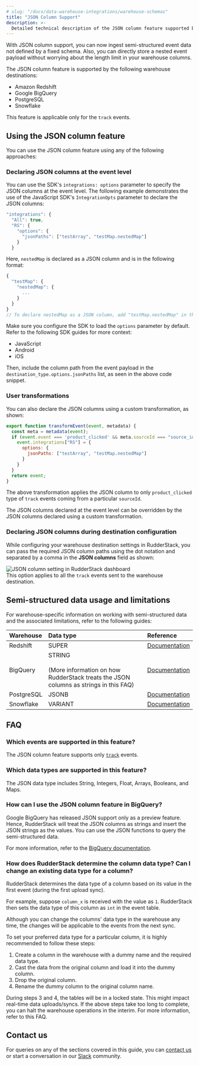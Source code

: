 ```yaml
---
# slug: "/docs/data-warehouse-integrations/warehouse-schemas"
title: "JSON Column Support"
description: >-
  Detailed technical description of the JSON column feature supported by the warehouse destinations.
---
```


With JSON column support, you can now ingest semi-structured event data not defined by a fixed schema. Also, you can directly store a nested event payload without worrying about the length limit in your warehouse columns.

<div class="infoBlock">
The JSON column feature is supported by the following warehouse destinations:
<ul>
  <li><Link to="/data-warehouse-integrations/amazon-redshift/">Amazon Redshift</Link></li>
  <li><Link to="/data-warehouse-integrations/google-bigquery">Google BigQuery</Link></li>
  <li><Link to="/data-warehouse-integrations/postgresql">PostgreSQL</Link></li>
  <li><Link to="/data-warehouse-integrations/snowflake">Snowflake</Link></li>
</ul>
</div>

<div class="warningBlock">
This feature is applicable only for the <Link to="/rudderstack-api/api-specification/rudderstack-spec/track/"><code class="inline-code">track</code></Link> events.
</div>

## Using the JSON column feature

You can use the JSON column feature using any of the following approaches:

### Declaring JSON columns at the event level

You can use the SDK's `integrations: options` parameter to specify the JSON columns at the event level. The following example demonstrates the use of the <Link to="/stream-sources/rudderstack-sdk-integration-guides/rudderstack-javascript-sdk/#integrationopts">JavaScript SDK's</Link> `IntegrationOpts` parameter to declare the JSON columns:

```javascript
"integrations": {
  "All": true,
  "RS": {
    "options": {
      "jsonPaths": ["testArray", "testMap.nestedMap"]
    }
  }
```

Here, `nestedMap` is declared as a JSON column and is in the following format:

```javascript
{
  "testMap": {
    "nestedMap": {
      ...
    }
  }
}
// To declare nestedMap as a JSON column, add "testMap.nestedMap" in the above list.

```
<div class="infoBlock">
Make sure you configure the SDK to load the <code class="inline-code">options</code> parameter by default. Refer to the following SDK guides for more context:
<ul>
  <li><Link to="/stream-sources/rudderstack-sdk-integration-guides/rudderstack-javascript-sdk/#the-options-parameter">JavaScript</Link></li>
  <li><Link to="/stream-sources/rudderstack-sdk-integration-guides/rudderstack-android-sdk/#1-passing-destinations-while-initializing-the-sdk">Android</Link></li>
  <li><Link to="/stream-sources/rudderstack-sdk-integration-guides/rudderstack-ios-sdk/#1-passing-destinations-while-initializing-the-sdk">iOS</Link></li>
</ul>
Then, include the column path from the event payload in the <code class="inline-code">destination_type.options.jsonPaths</code> list, as seen in the above code snippet.
</div>

### User transformations

You can also declare the JSON columns using a custom transformation, as shown:

```javascript
export function transformEvent(event, metadata) {
  const meta = metadata(event);
  if (event.event === 'product_clicked' && meta.sourceId === "source_id" && meta.destinationType === "RS") { // ex: BQ, POSTGRES, SNOWFLAKE 
    event.integrations["RS"] = {
      options: {
        jsonPaths: ["testArray", "testMap.nestedMap"]
      }
    }
  }
  return event;
}
```

The above transformation applies the JSON column to only `product_clicked` type of `track` events coming from a particular `sourceId`.

<div class="infoBlock">
The JSON columns declared at the <Link to="#declaring-json-columns-at-the-event-level">event level</Link> can be overridden by the JSON columns declared using a custom transformation.
</div>

### Declaring JSON columns during destination configuration

While configuring your warehouse destination settings in RudderStack, you can pass the required JSON column paths using the dot notation and separated by a comma in the **JSON columns** field as shown:

<img src="../assets/dw-integrations/json-column-dashboard-setting.png" alt="JSON column setting in RudderStack dashboard" />

<div class="infoBlock">
This option applies to all the <code class="inline-code">track</code> events sent to the warehouse destination.
</div>

## Semi-structured data usage and limitations

For warehouse-specific information on working with semi-structured data and the associated limitations, refer to the following guides:

| Warehouse | Data type | Reference |
| :-----------| :----------| :----------|
| Redshift | SUPER | [Documentation](https://docs.aws.amazon.com/redshift/latest/dg/r_SUPER_type.html) |
| BigQuery | STRING <br /><br />(More information on how RudderStack treats the JSON columns as strings in this <Link to="#how-can-i-use-the-json-column-feature-in-bigquery">FAQ</Link>) | [Documentation](https://cloud.google.com/bigquery/docs/reference/standard-sql/json_functions) |
| PostgreSQL | JSONB | [Documentation](https://www.postgresql.org/docs/current/datatype-json.html) |
| Snowflake | VARIANT | [Documentation](https://docs.snowflake.com/en/sql-reference/data-types-semistructured.html#variant) |

## FAQ

### Which events are supported in this feature?

The JSON column feature supports only [`track`](https://www.rudderstack.com/docs/rudderstack-api/api-specification/rudderstack-spec/track/) events.

### Which data types are supported in this feature?

The JSON data type includes String, Integers, Float, Arrays, Booleans, and Maps.

### How can I use the JSON column feature in BigQuery?

Google BigQuery has released JSON support only as a preview feature. Hence, RudderStack will treat the JSON columns as strings and insert the JSON strings as the values. You can use the JSON functions to query the semi-structured data.

For more information, refer to the [BigQuery documentation](https://cloud.google.com/bigquery/docs/reference/standard-sql/json_functions).

### How does RudderStack determine the column data type? Can I change an existing data type for a column?

RudderStack determines the data type of a column based on its value in the first event (during the first upload sync).

For example, suppose `column_x` is received with the value as `1`. RudderStack then sets the data type of this column as `int` in the event table.

<div class="infoBlock">
Although you can change the columns' data type in the warehouse any time, the changes will be applicable to the events from the next sync.
</div>

To set your preferred data type for a particular column, it is highly recommended to follow these steps:

1. Create a column in the warehouse with a dummy name and the required data type.
2. Cast the data from the original column and load it into the dummy column.
3. Drop the original column.
4. Rename the dummy column to the original column name.

<div class="warningBlock">
During steps 3 and 4, the tables will be in a locked state. This might impact real-time data uploads/syncs.
If the above steps take too long to complete, you can halt the warehouse operations in the interim. For more information, refer to this <Link to="/data-warehouse-integrations/warehouse-faqs/#how-do-i-avoid-lags-in-data-syncs-while-heavy-loads-are-running-on-my-datawarehouse">FAQ</Link>.
</div>

## Contact us

For queries on any of the sections covered in this guide, you can [contact us](mailto:%20docs@rudderstack.com) or start a conversation in our [Slack](https://rudderstack.com/join-rudderstack-slack-community) community.
